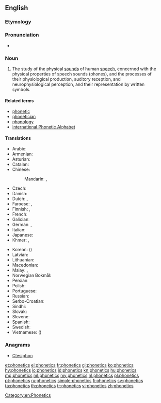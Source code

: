 ==English==
{{wikipedia}}
===Etymology===
{{suffix|phonetic|ics|lang=en}}

===Pronunciation===
* {{IPA|/fəˈnɛtɪks/|lang=en}}

===Noun===
{{en-noun|-}}

# {{context|linguistics|lang=en}} The study of the physical [[sounds]] of human [[speech]], concerned with the physical properties of speech sounds (phones), and the processes of their physiological production, auditory reception, and neurophysiological perception, and their representation by written symbols.

====Related terms====
* [[phonetic]]
* [[phonetician]]
* [[phonology]]
* [[International Phonetic Alphabet]]

====Translations====
{{trans-top|study of speech sounds and their representation by written symbols}}
* Arabic: {{t|ar|صوتيات|p|tr=ṣawtiyāt}}
* Armenian: {{t|hy|հնչյունաբանություն|tr=hnčyunabanut'yun}}
* Asturian: {{t|ast|fonética|f}}
* Catalan: {{t|ca|fonètica|f}}
* Chinese:
*: Mandarin: {{t|cmn|語音學|sc=Hani}}, {{t+|cmn|语音学|tr=yǔyīnxué|sc=Hani}}
* Czech: {{t|cs|fonetika|f}}
* Danish: {{t+|da|fonetik|c}}
* Dutch: {{t+|nl|fonetiek|f}}, {{t+|nl|klankleer|m|f}}
* Faroese: {{t|fo|ljóðfrøði|f}}, {{t|fo|ljóðlæra|f}}
* Finnish: {{t+|fi|fonetiikka}}, {{t+|fi|äänneoppi}}
* French: {{t+|fr|phonétique|f}}
* Galician: {{t+|gl|fonética|f}}
* German: {{t+|de|Phonetik|f}}, {{t|de|Lautlehre|f}}
* Italian: {{t+|it|fonetica|f}}
* Japanese: {{t|ja|音声学|tr=おんせいがく, onseigaku|sc=Jpan}}
* Khmer: {{t|km|សទ្ទិកវិទ្យា|tr=satti’ak vityie|sc=Khmr}}, {{t|km|សព្ទសញ្ញាវិទ្យា|tr=sap saññaa vityie|sc=Khmr}}
{{trans-mid}}
* Korean: {{t+|ko|음성학|tr=uemseong-hak|sc=Kore}} ({{t+|ko|音聲學|sc=Kore}})
* Latvian: {{t|lv|fonētika|f}}
* Lithuanian: {{t+|lt|fonetika|f}}
* Macedonian: {{t|mk|фонетика|f|tr=fonétika}}
* Malay: {{t|ms|fonetik}}, {{t|ms|kaji bunyi bahasa}}
* Norwegian Bokmål: {{t|nb|fonetikk|m}}
* Persian: {{t+|fa|آواشناسی|tr=âvašenâsi|sc=fa-Arab}}
* Polish: {{t+|pl|fonetyka|f}}
* Portuguese: {{t+|pt|fonética|f}}
* Russian: {{t+|ru|фонетика|f|tr=fonɛ́tika}}
* Serbo-Croatian: {{t|sh|fonetika|f}}
* Sindhi: {{t+|sd|وايوڪيات|f}}
* Slovak: {{t|sk|fonetika|f}}
* Slovene: {{t|sl|fonetika|f}}
* Spanish: {{t+|es|fonética|f}}
* Swedish: {{t+|sv|fonetik|c}}
* Vietnamese: {{t|vi|ngư âm học}} ({{t|vi|語音學}})
{{trans-bottom}}

===Anagrams===
* [[Ctesiphon#English|Ctesiphon]]

[[Category:en:Phonetics]]

[[et:phonetics]]
[[el:phonetics]]
[[fr:phonetics]]
[[gl:phonetics]]
[[ko:phonetics]]
[[hy:phonetics]]
[[io:phonetics]]
[[id:phonetics]]
[[kn:phonetics]]
[[hu:phonetics]]
[[mg:phonetics]]
[[ml:phonetics]]
[[my:phonetics]]
[[nl:phonetics]]
[[pl:phonetics]]
[[pt:phonetics]]
[[ru:phonetics]]
[[simple:phonetics]]
[[fi:phonetics]]
[[sv:phonetics]]
[[ta:phonetics]]
[[th:phonetics]]
[[tr:phonetics]]
[[vi:phonetics]]
[[zh:phonetics]]